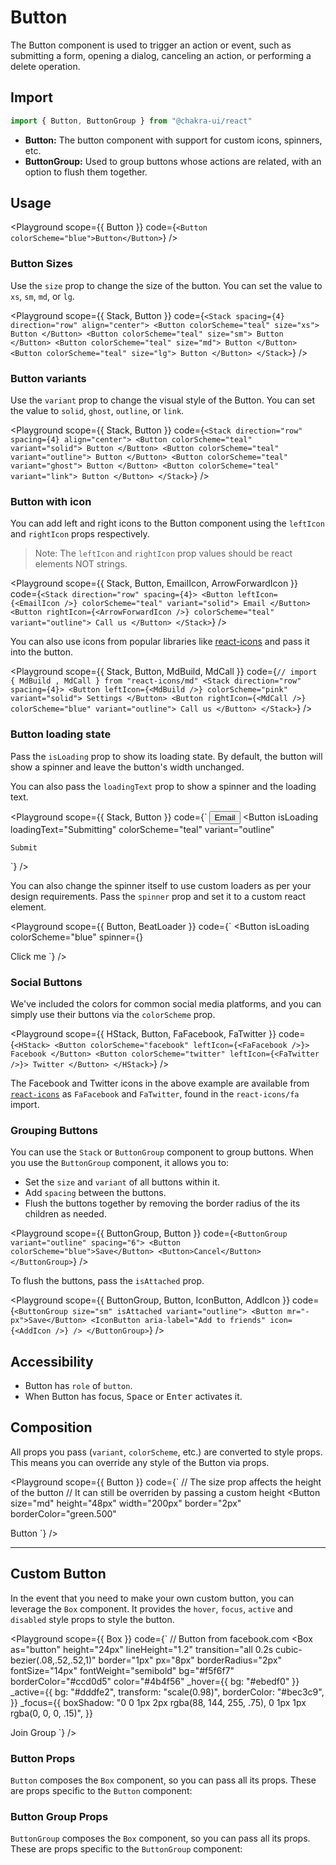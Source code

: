   

#  Button

The Button component is used to trigger an action or event, such as submitting a
form, opening a dialog, canceling an action, or performing a delete operation.





## Import

```js
import { Button, ButtonGroup } from "@chakra-ui/react"
```

- **Button:** The button component with support for custom icons, spinners, etc.
- **ButtonGroup:** Used to group buttons whose actions are related, with an
  option to flush them together.

## Usage

<Playground
scope={{ Button }}
code={`
<Button colorScheme="blue">Button</Button>
`}
/>

### Button Sizes

Use the `size` prop to change the size of the button. You can set the value to
`xs`, `sm`, `md`, or `lg`.

<Playground
scope={{ Stack, Button }}
code={`
<Stack spacing={4} direction="row" align="center">
  <Button colorScheme="teal" size="xs">
    Button
  </Button>
  <Button colorScheme="teal" size="sm">
    Button
  </Button>
  <Button colorScheme="teal" size="md">
    Button
  </Button>
  <Button colorScheme="teal" size="lg">
    Button
  </Button>
</Stack>
`}
/>

### Button variants

Use the `variant` prop to change the visual style of the Button. You can set the
value to `solid`, `ghost`, `outline`, or `link`.

<Playground
scope={{ Stack, Button }}
code={`
<Stack direction="row" spacing={4} align="center">
  <Button colorScheme="teal" variant="solid">
    Button
  </Button>
  <Button colorScheme="teal" variant="outline">
    Button
  </Button>
  <Button colorScheme="teal" variant="ghost">
    Button
  </Button>
  <Button colorScheme="teal" variant="link">
    Button
  </Button>
</Stack>
`}
/>

### Button with icon

You can add left and right icons to the Button component using the `leftIcon`
and `rightIcon` props respectively.

> Note: The `leftIcon` and `rightIcon` prop values should be react elements NOT
> strings.

<Playground
scope={{ Stack, Button, EmailIcon, ArrowForwardIcon }}
code={`
<Stack direction="row" spacing={4}>
  <Button leftIcon={<EmailIcon />} colorScheme="teal" variant="solid">
    Email
  </Button>
  <Button rightIcon={<ArrowForwardIcon />} colorScheme="teal" variant="outline">
    Call us
  </Button>
</Stack>
`}
/>

You can also use icons from popular libraries like
[react-icons](https://react-icons.github.io/react-icons/) and pass it into the
button.

<Playground
scope={{ Stack, Button, MdBuild, MdCall }}
code={`
// import { MdBuild , MdCall } from "react-icons/md"
<Stack direction="row" spacing={4}>
  <Button leftIcon={<MdBuild />} colorScheme="pink" variant="solid">
    Settings
  </Button>
  <Button rightIcon={<MdCall />} colorScheme="blue" variant="outline">
    Call us
  </Button>
</Stack>
`}
/>

### Button loading state

Pass the `isLoading` prop to show its loading state. By default, the button will
show a spinner and leave the button's width unchanged.

You can also pass the `loadingText` prop to show a spinner and the loading text.

<Playground
scope={{ Stack, Button }}
code={`
<Stack direction="row" spacing={4}>
  <Button isLoading colorScheme="teal" variant="solid">
    Email
  </Button>
  <Button
    isLoading
    loadingText="Submitting"
    colorScheme="teal"
    variant="outline"
  >
    Submit
  </Button>
</Stack>
`}
/>

You can also change the spinner itself to use custom loaders as per your design
requirements. Pass the `spinner` prop and set it to a custom react element.

<Playground
scope={{ Button, BeatLoader }}
code={`
<Button
  isLoading
  colorScheme="blue"
  spinner={<BeatLoader size={8} color="white" />}
>
  Click me
</Button>
`}
/>

### Social Buttons

We've included the colors for common social media platforms, and you can simply
use their buttons via the `colorScheme` prop.

<Playground
scope={{ HStack, Button, FaFacebook, FaTwitter }}
code={`
<HStack>
  <Button colorScheme="facebook" leftIcon={<FaFacebook />}>
    Facebook
  </Button>
  <Button colorScheme="twitter" leftIcon={<FaTwitter />}>
    Twitter
  </Button>
</HStack>
`}
/>

The Facebook and Twitter icons in the above example are available from
[`react-icons`](https://react-icons.netlify.com/#/) as `FaFacebook` and
`FaTwitter`, found in the `react-icons/fa` import.

### Grouping Buttons

You can use the `Stack` or `ButtonGroup` component to group buttons. When you
use the `ButtonGroup` component, it allows you to:

- Set the `size` and `variant` of all buttons within it.
- Add `spacing` between the buttons.
- Flush the buttons together by removing the border radius of the its children
  as needed.

<Playground
scope={{ ButtonGroup, Button }}
code={`
<ButtonGroup variant="outline" spacing="6">
  <Button colorScheme="blue">Save</Button>
  <Button>Cancel</Button>
</ButtonGroup>
`}
/>

To flush the buttons, pass the `isAttached` prop.

<Playground
scope={{ ButtonGroup, Button, IconButton, AddIcon }}
code={`
<ButtonGroup size="sm" isAttached variant="outline">
  <Button mr="-px">Save</Button>
  <IconButton aria-label="Add to friends" icon={<AddIcon />} />
</ButtonGroup>
`}
/>

## Accessibility

- Button has `role` of `button`.
- When Button has focus, <kbd>Space</kbd> or <kbd>Enter</kbd> activates it.

## Composition

All props you pass (`variant`, `colorScheme`, etc.) are converted to style
props. This means you can override any style of the Button via props.

<Playground
scope={{ Button }}
code={`
// The size prop affects the height of the button
// It can still be overriden by passing a custom height
<Button
  size="md"
  height="48px"
  width="200px"
  border="2px"
  borderColor="green.500"
>
  Button
</Button>
`}
/>

---

## Custom Button

In the event that you need to make your own custom button, you can leverage the
`Box` component. It provides the `hover`, `focus`, `active` and `disabled` style
props to style the button.

<Playground
scope={{ Box }}
code={`
// Button from facebook.com
<Box
  as="button"
  height="24px"
  lineHeight="1.2"
  transition="all 0.2s cubic-bezier(.08,.52,.52,1)"
  border="1px"
  px="8px"
  borderRadius="2px"
  fontSize="14px"
  fontWeight="semibold"
  bg="#f5f6f7"
  borderColor="#ccd0d5"
  color="#4b4f56"
  _hover={{ bg: "#ebedf0" }}
  _active={{
    bg: "#dddfe2",
    transform: "scale(0.98)",
    borderColor: "#bec3c9",
  }}
  _focus={{
    boxShadow:
      "0 0 1px 2px rgba(88, 144, 255, .75), 0 1px 1px rgba(0, 0, 0, .15)",
  }}
>
  Join Group
</Box>
`}
/>

### Button Props

`Button` composes the `Box` component, so you can pass all its props.
These are props specific to the `Button` component:

<PropsTable of="Button" />

### Button Group Props

`ButtonGroup` composes the `Box` component, so you can pass all its props.
These are props specific to the `ButtonGroup` component:

<PropsTable of="ButtonGroup" />